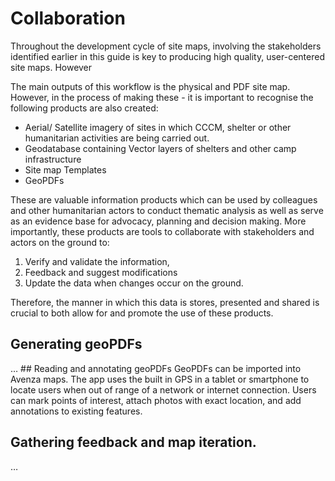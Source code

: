 # Collaboration
Throughout the development cycle of site maps, involving the stakeholders identified earlier in this guide is key to producing high quality, user-centered site maps. However

The main outputs of this workflow is the physical and PDF site map. However, in the process of making these - it is important to recognise the following products are also created: 

 - Aerial/ Satellite imagery of sites in which CCCM, shelter or other humanitarian activities are being carried out. 
 - Geodatabase containing Vector layers of shelters and other camp infrastructure
 - Site map Templates
 - GeoPDFs

These are valuable information products which can be used by colleagues and other humanitarian actors to conduct thematic analysis as well as serve as an evidence base for advocacy, planning and decision making. More importantly, these products are tools to collaborate with stakeholders and actors on the ground to:

1. Verify and validate the information, 
2. Feedback and suggest modifications
3. Update the data when changes occur on the ground. 

Therefore, the manner in which this data is stores, presented and shared is crucial to both allow for and promote the use of these products. 

## Generating geoPDFs
...
## Reading and annotating geoPDFs
GeoPDFs can be imported into Avenza maps. The app uses the built in GPS in a tablet or smartphone to locate users when out of range of a network or internet connection. Users can mark points of interest, attach photos with exact location, and add annotations to existing features. 

## Gathering feedback and map iteration.
...